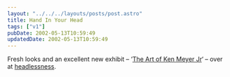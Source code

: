 ```yaml
---
layout: "../../../layouts/posts/post.astro"
title: Hand In Your Head
tags: ["v1"]
pubDate: 2002-05-13T10:59:49
updatedDate: 2002-05-13T10:59:49
---
```


Fresh looks and an excellent new exhibit &#8211; &#8216;[The Art of Ken Meyer Jr][1]&#8216; &#8211; over at [headlessness][2].

[1]: http://headlessness.com/kenmeyerjr/ "'The Art of Ken Meyer Jr' exhibit at headlessness.com"
[2]: http://headlessness.com/ "headlessness - is it art, or dangerous propaganda?"
